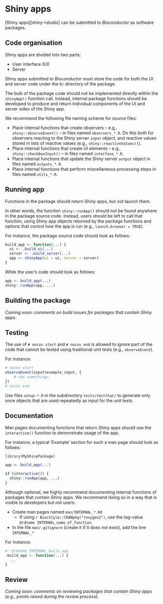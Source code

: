 # Shiny apps {#shiny}

[Shiny apps][shiny-rstudio] can be submitted to _Bioconductor_ as software packages.

## Code organisation

Shiny apps are divided into two parts:

- User interface (UI)
- Server

Shiny apps submitted to _Bioconductor_ must store the <i class="fab fa-r-project"></i> code for both the UI and server code under the `R/` directory of the package.

The bulk of the package code should _not_ be implemented directly within the `shinyApp()` function call.
Instead, internal package functions should be developed to produce and return individual components of the UI and server sides of the Shiny app.

We recommend the following file naming scheme for source files:

- Place internal functions that create observers -- e.g., `shiny::observeEvent()` -- in files named `observers_*.R`.
  Do this both for observers reacting to the Shiny server `input` object, and reactive values stored in lists of reactive values (e.g., `shiny::reactiveValues()`).
- Place internal functions that create UI elements -- e.g., `shiny::checkboxInput()` -- in files named `interface_*.R`.
- Place internal functions that update the Shiny server `output` object in files named `outputs_*.R`.
- Place internal functions that perform miscellaneous processing steps in files named `utils_*.R`.

## Running app

Functions in the package should _return_ Shiny apps, but _not_ launch them.

In other words, the function `shiny::runApp()` should not be found anywhere in the package source code.
Instead, users should be left to call that function, using Shiny app objects returned by the package functions and options that control how the app is run (e.g., `launch.browser = TRUE`).

For instance, the package source code should look as follows:

```r
build_app <- function(...) {
  ui <- .build_ui(...)
  server <- .build_server(...)
  app <- shinyApp(ui = ui, server = server)
}
```

While the user's code should look as follows:

```r
app <- build_app(...)
shiny::runApp(app, ...)
```

## Building the package

_Coming soon: comments on build issues for packages that contain Shiny apps._

## Testing

The use of `# nocov start` and `# nocov end` is allowed to ignore part of the code that cannot be tested using traditional unit tests (e.g., `observeEvent`).

For instance:

```r
# nocov start
observeEvent(input$example_input, {
    # <do something>
})
# nocov end
```

Use files `setup-*.R` in the subdirectory `tests/testthat/` to generate only once objects that are used repeatedly as input for the unit tests.

## Documentation

Man pages documenting functions that return Shiny apps should use the `interactive()` function to demonstrate usage of the app.

For instance, a typical 'Example' section for such a man page should look as follows:

```r
library(MyShinyPackage)

app <- build_app(...)

if (interactive()) {
  shiny::runApp(app, ...)
}
```

Although optional, we highly recommend documenting internal functions of packages that contain Shiny apps.
We recommend doing so in a way that is visible to developers but not users:

- Create man pages named `man/INTERNAL_*.Rd`
  + If using `r BiocStyle::CRANpkg("roxygen2")`, use the tag-value `@rdname INTERNAL_name_of_function`.
- In the file `man/.gitignore` (create it if it does not exist), add the line `INTERNAL_*`

For instance:

```r
#' @rdname INTERNAL_build_app
.build_app <- function(...) {
  ...
}
```

## Review

_Coming soon: comments on reviewing packages that contain Shiny apps (e.g., points raised during the review process)._
